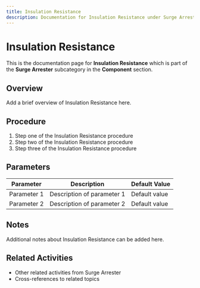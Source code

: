 ```yaml
---
title: Insulation Resistance
description: Documentation for Insulation Resistance under Surge Arrester in Component category
---
```


# Insulation Resistance

This is the documentation page for **Insulation Resistance** which is part of the **Surge Arrester** subcategory in the **Component** section.

## Overview

Add a brief overview of Insulation Resistance here.

## Procedure

1. Step one of the Insulation Resistance procedure
2. Step two of the Insulation Resistance procedure
3. Step three of the Insulation Resistance procedure

## Parameters

| Parameter | Description | Default Value |
|-----------|-------------|---------------|
| Parameter 1 | Description of parameter 1 | Default value |
| Parameter 2 | Description of parameter 2 | Default value |

## Notes

Additional notes about Insulation Resistance can be added here.

## Related Activities

- Other related activities from Surge Arrester
- Cross-references to related topics
